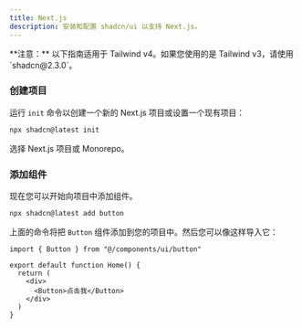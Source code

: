 ```yaml
---
title: Next.js
description: 安装和配置 shadcn/ui 以支持 Next.js。
---
```


<Callout className="bg-blue-50 border-blue-600 dark:border-blue-900 dark:bg-blue-950 mb-6 [&_code]:bg-blue-100 dark:[&_code]:bg-blue-900">
  **注意：** 以下指南适用于 Tailwind v4。如果您使用的是 Tailwind v3，请使用 `shadcn@2.3.0`。
</Callout>

<Steps>

### 创建项目

运行 `init` 命令以创建一个新的 Next.js 项目或设置一个现有项目：

```bash
npx shadcn@latest init
```

选择 Next.js 项目或 Monorepo。

### 添加组件

现在您可以开始向项目中添加组件。

```bash
npx shadcn@latest add button
```

上面的命令将把 `Button` 组件添加到您的项目中。然后您可以像这样导入它：

```tsx {1,6} showLineNumbers
import { Button } from "@/components/ui/button"

export default function Home() {
  return (
    <div>
      <Button>点击我</Button>
    </div>
  )
}
```

</Steps>